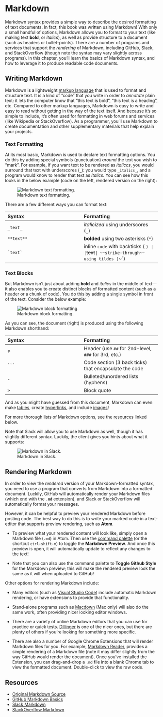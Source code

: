 # Markdown {#markdown}

Markdown syntax provides a simple way to describe the desired formatting of text documents. In fact, this book was written using Markdown! With only a small handful of options, Markdown allows you to format to your text (like making text **bold**, or _italics_), as well as provide structure to a document (such as headers or bullet-points). There are a number of programs and services that support the _rendering_ of Markdown, including GitHub, Slack, and StackOverflow (though note the syntax may vary slightly across programs). In this chapter, you'll learn the basics of Markdown syntax, and how to leverage it to produce readable code documents.

## Writing Markdown
Markdown is a lightweight [markup language](https://en.wikipedia.org/wiki/Markup_language) that is used to format and structure text. It is a kind of "code" that you write in order to _annotate_ plain text: it lets the computer know that "this text is bold", "this text is a heading", etc. Compared to other markup languages, Markdown is easy to write and easy to read without getting in the way of the text itself. And because it's so simple to include, it's often used for formatting in web forums and services (like Wikipedia or StackOverflow). As a programmer, you'll use Markdown to create documentation and other supplementary materials that help explain your projects.

### Text Formatting
At its most basic, Markdown is used to declare text formatting options. You do this by adding special symbols (punctuation) _around_ the text you wish to "mark". For example, if you want text to be rendered as _italiccs_, you would surround that text with underscores (**`_`**): you would type `_italics_`, and a program would know to render that text as _italics_. You can see how this looks in the below example (code on the left, rendered version on the right):

![Markdown text formatting.](img/markdown/markdown-text.png "Markdown text formatting")

There are a few different ways you can format text:

| Syntax | Formatting	|
| :--- | :--- |
| `_text_`	| _italicized_ using underscores (`_`)	|
| `**text**`	| **bolded** using two asterisks (`*`)	|
| ``` `text` ``` | inline `code` with backticks	(` ` `) |
| `~~text~~` | ~~strike-through~~ using tildes (`~`) |


### Text Blocks
But Markdown isn't just about adding **bold** and _italics_ in the middle of text&mdash;it also enables you to create distinct blocks of formatted content (such as a header or a chunk of code). You do this by adding a single symbol in front of the text. Consider the below example:

![Markdown block formatting.](img/markdown/markdown-blocks.png "Markdown block formatting")

As you can see, the document (right) is produced using the following Markdown shorthand:

| Syntax | Formatting	|
| :--- | :--- |
| `# ` | Header (use `##` for 2nd-level, `###` for 3rd, etc.) |
| ```` ``` ````	| Code section (3 back ticks) that encapsulate the code	|
| `- ` | Bulleted/unordered lists (hyphens) |
| `> ` | Block quote |

And as you might have guessed from this document, Markdown can even make [tables](https://help.github.com/articles/organizing-information-with-tables/), create [hyperlinks](https://daringfireball.net/projects/markdown/syntax#link), and include [images](https://daringfireball.net/projects/markdown/syntax#img)!

For more thorough lists of Markdown options, see the [resources](#resources) linked below.

Note that Slack will allow you to use Markdown as well, though it has slightly different syntax. Luckily, the client gives you hints about what it supports:

![Markdown in Slack.](img/markdown/markdown-slack.png "Markdown in Slack")

## Rendering Markdown
In order to view the _rendered_ version of your Markdown-formatted syntax, you need to use a program that converts from Markdown into a formatted document. Luckily, GitHub will automatically render your Markdown files (which end with the **`.md`** extension), and Slack or StackOverflow will automatically format your messages.

However, it can be helpful to preview your rendered Markdown before posting code. The best way to do this is to write your marked code in a text-editor that supports preview rendering, such as **Atom**.

- To preview what your rendered content will look like, simply open a Markdown file (`.md`) in Atom. Then use the [command palette](http://flight-manual.atom.io/getting-started/sections/atom-basics/#command-palette) (or the shortcut `ctrl-shift-m`) to toggle the **Markdown Preview**. And once this preview is open, it will automatically update to reflect any changes to the text!

- Note that you can also use the command palette to **Toggle Github Style** for the Markdown preview; this will make the rendered preview look the same as it will when uploaded to GitHub!

Other options for rendering Markdown include:

- Many editors (such as [Visual Studio Code](https://code.visualstudio.com/)) include automatic Markdown rendering, or have extensions to provide that functionality.

- Stand-alone programs such as [Macdown](http://macdown.uranusjr.com/) (Mac only) will also do the same work, often providing nicer looking editor windows.

- There are a variety of online Markdown editors that you can use for practice or quick tests. [Dillinger](http://dillinger.io/) is one of the nicer ones, but there are plenty of others if you're looking for something more specific.

- There are also a number of Google Chrome Extensions that will render Markdown files for you. For example, [Markdown Reader](https://chrome.google.com/webstore/detail/markdown-reader/gpoigdifkoadgajcincpilkjmejcaanc?hl=en), provides a simple rendering of a Markdown file (note it may differ slightly from the way GitHub would render the document). Once you've installed the Extension, you can drag-and-drop a `.md` file into a blank Chrome tab to view the formatted document. Double-click to view the raw code.

## Resources {-}
- [Original Markdown Source](https://daringfireball.net/projects/markdown/)
- [GitHub Markdown Basics](https://help.github.com/articles/basic-writing-and-formatting-syntax/)
- [Slack Markdown](https://get.slack.help/hc/en-us/articles/202288908-Formatting-your-messages)
- [StackOverflow Markdown](http://stackoverflow.com/editing-help)
